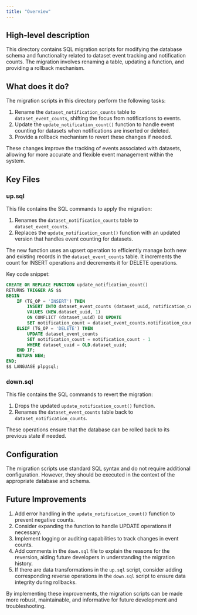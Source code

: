 ```yaml
---
title: "Overview"
---
```


## High-level description
This directory contains SQL migration scripts for modifying the database schema and functionality related to dataset event tracking and notification counts. The migration involves renaming a table, updating a function, and providing a rollback mechanism.

## What does it do?
The migration scripts in this directory perform the following tasks:

1. Rename the `dataset_notification_counts` table to `dataset_event_counts`, shifting the focus from notifications to events.
2. Update the `update_notification_count()` function to handle event counting for datasets when notifications are inserted or deleted.
3. Provide a rollback mechanism to revert these changes if needed.

These changes improve the tracking of events associated with datasets, allowing for more accurate and flexible event management within the system.

## Key Files

### up.sql
This file contains the SQL commands to apply the migration:

1. Renames the `dataset_notification_counts` table to `dataset_event_counts`.
2. Replaces the `update_notification_count()` function with an updated version that handles event counting for datasets.

The new function uses an upsert operation to efficiently manage both new and existing records in the `dataset_event_counts` table. It increments the count for INSERT operations and decrements it for DELETE operations.

Key code snippet:
```sql
CREATE OR REPLACE FUNCTION update_notification_count()
RETURNS TRIGGER AS $$
BEGIN
    IF (TG_OP = 'INSERT') THEN
        INSERT INTO dataset_event_counts (dataset_uuid, notification_count)
        VALUES (NEW.dataset_uuid, 1)
        ON CONFLICT (dataset_uuid) DO UPDATE
        SET notification_count = dataset_event_counts.notification_count + 1;
    ELSIF (TG_OP = 'DELETE') THEN
        UPDATE dataset_event_counts
        SET notification_count = notification_count - 1
        WHERE dataset_uuid = OLD.dataset_uuid;
    END IF;
    RETURN NEW;
END;
$$ LANGUAGE plpgsql;
```

### down.sql
This file contains the SQL commands to revert the migration:

1. Drops the updated `update_notification_count()` function.
2. Renames the `dataset_event_counts` table back to `dataset_notification_counts`.

These operations ensure that the database can be rolled back to its previous state if needed.

## Configuration
The migration scripts use standard SQL syntax and do not require additional configuration. However, they should be executed in the context of the appropriate database and schema.

## Future Improvements
1. Add error handling in the `update_notification_count()` function to prevent negative counts.
2. Consider expanding the function to handle UPDATE operations if necessary.
3. Implement logging or auditing capabilities to track changes in event counts.
4. Add comments in the `down.sql` file to explain the reasons for the reversion, aiding future developers in understanding the migration history.
5. If there are data transformations in the `up.sql` script, consider adding corresponding reverse operations in the `down.sql` script to ensure data integrity during rollbacks.

By implementing these improvements, the migration scripts can be made more robust, maintainable, and informative for future development and troubleshooting.